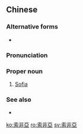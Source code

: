 {{also|索非亚}}
==Chinese==
{{zh-forms|s=索非亚|gloss=-}}

===Alternative forms===
* {{zh-l|索菲亞}}

===Pronunciation===
{{zh-pron
|m=Suǒfēi亞
|c=sok3 fei1 aa3
|mn=qz:Sak-hui-a/xm,zz:Sek-hui-a/xm:Soh-hui-a
|cat=pn
}}

===Proper noun===
{{zh-proper noun}}

# [[Sofia]] {{gloss|capital city of Bulgaria}}

===See also===
* {{zh-l|保加利亞}}

{{zh-cat|Capital cities}}

[[ko:索非亞]]
[[ro:索非亞]]
[[sv:索非亞]]